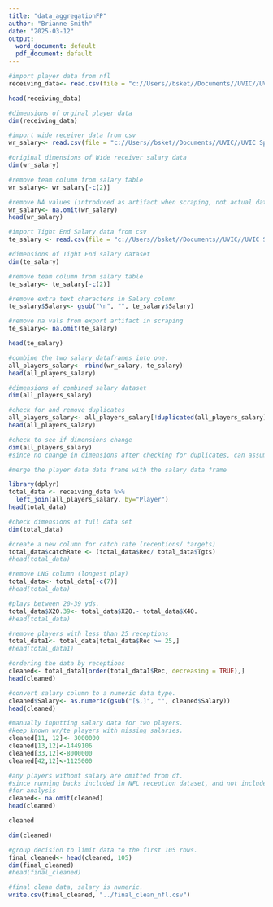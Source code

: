 ```yaml
---
title: "data_aggregationFP"
author: "Brianne Smith"
date: "2025-03-12"
output:
  word_document: default
  pdf_document: default
---
```



```r
#import player data from nfl
receiving_data<- read.csv(file = "c://Users//bsket//Documents//UVIC//UVIC Spring 2025//Stat321//finalproject//nfl_receiving_data.csv",header = TRUE)

head(receiving_data)
```
```r
#dimensions of orginal player data
dim(receiving_data)
```

```r
#import wide receiver data from csv
wr_salary<- read.csv(file = "c://Users//bsket//Documents//UVIC//UVIC Spring 2025//Stat321//finalproject//nfl_salary_wr.csv", header = TRUE)
```

```r
#original dimensions of Wide receiver salary data
dim(wr_salary)
```

```r
#remove team column from salary table
wr_salary<- wr_salary[-c(2)]
```



```r
#remove NA values (introduced as artifact when scraping, not actual data rows)
wr_salary<- na.omit(wr_salary)
head(wr_salary)
```

```r
#import Tight End Salary data from csv
te_salary <- read.csv(file = "c://Users//bsket//Documents//UVIC//UVIC Spring 2025//Stat321//finalproject//nfl_salary_te.csv", header = TRUE)
```

```r
#dimensions of Tight End salary dataset
dim(te_salary)
```

```r
#remove team column from salary table
te_salary<- te_salary[-c(2)]
```

```r
#remove extra text characters in Salary column
te_salary$Salary<- gsub("\n", "", te_salary$Salary)
```

```r
#remove na vals from export artifact in scraping
te_salary<- na.omit(te_salary)
```

```r
head(te_salary)

```

```r
#combine the two salary dataframes into one. 
all_players_salary<- rbind(wr_salary, te_salary)
head(all_players_salary)

```

```r
#dimensions of combined salary dataset
dim(all_players_salary)
```


```r
#check for and remove duplicates
all_players_salary<- all_players_salary[!duplicated(all_players_salary),]
head(all_players_salary)
```
```r
#check to see if dimensions change
dim(all_players_salary)
#since no change in dimensions after checking for duplicates, can assume none
```


```r
#merge the player data data frame with the salary data frame

library(dplyr)
total_data <- receiving_data %>%
  left_join(all_players_salary, by="Player")
head(total_data)

```

```r
#check dimensions of full data set
dim(total_data)
```

```r
#create a new column for catch rate (receptions/ targets)
total_data$catchRate <- (total_data$Rec/ total_data$Tgts)
#head(total_data)
```
```r
#remove LNG column (longest play)
total_data<- total_data[-c(7)]
#head(total_data)
```

```r
#plays between 20-39 yds.
total_data$X20.39<- total_data$X20.- total_data$X40.
#head(total_data)
```

```r
#remove players with less than 25 receptions
total_data1<- total_data[total_data$Rec >= 25,]
#head(total_data1)
```


```r
#ordering the data by receptions
cleaned<- total_data1[order(total_data1$Rec, decreasing = TRUE),]
head(cleaned)

```



```r
#convert salary column to a numeric data type.
cleaned$Salary<- as.numeric(gsub("[$,]", "", cleaned$Salary))
head(cleaned)

```
```r
#manually inputting salary data for two players.
#keep known wr/te players with missing salaries.
cleaned[11, 12]<- 3000000
cleaned[13,12]<-1449106
cleaned[33,12]<-8000000
cleaned[42,12]<-1125000
```


```r
#any players without salary are omitted from df.
#since running backs included in NFL reception dataset, and not included
#for analysis
cleaned<- na.omit(cleaned)
head(cleaned)

cleaned
```
```r
dim(cleaned)
```

```r
#group decision to limit data to the first 105 rows.
final_cleaned<- head(cleaned, 105)
dim(final_cleaned)
#head(final_cleaned)
```

```r
#final clean data, salary is numeric.
write.csv(final_cleaned, "../final_clean_nfl.csv")
```

